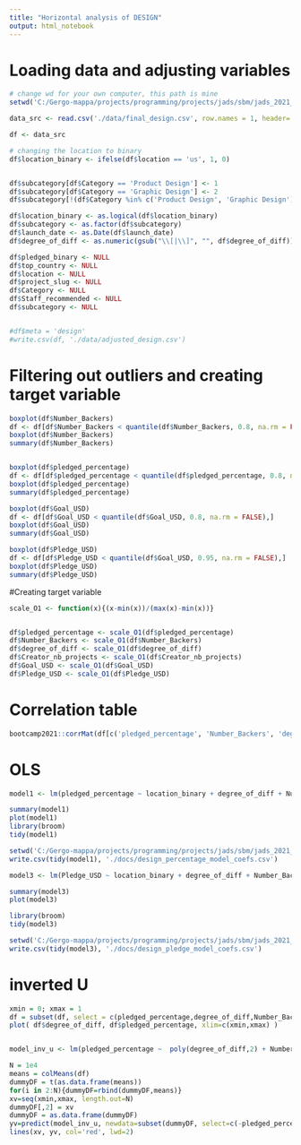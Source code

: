 ```yaml
---
title: "Horizontal analysis of DESIGN"
output: html_notebook
---
```

# Loading data and adjusting variables


```r
# change wd for your own computer, this path is mine
setwd('C:/Gergo-mappa/projects/programming/projects/jads/sbm/jads_2021_g9_sbm')

data_src <- read.csv('./data/final_design.csv', row.names = 1, header= TRUE)

df <- data_src

# changing the location to binary
df$location_binary <- ifelse(df$location == 'us', 1, 0)


df$subcategory[df$Category == 'Product Design'] <- 1
df$subcategory[df$Category == 'Graphic Design'] <- 2
df$subcategory[!(df$Category %in% c('Product Design', 'Graphic Design'))] <- 3

df$location_binary <- as.logical(df$location_binary)
df$subcategory <- as.factor(df$subcategory)
df$launch_date <- as.Date(df$launch_date)
df$degree_of_diff <- as.numeric(gsub("\\[|\\]", "", df$degree_of_diff))

df$pledged_binary <- NULL
df$top_country <- NULL
df$location <- NULL
df$project_slug <- NULL
df$Category <- NULL
df$Staff_recommended <- NULL
df$subcategory <- NULL


#df$meta = 'design'
#write.csv(df, './data/adjusted_design.csv')

```

# Filtering out outliers and creating target variable
```r
boxplot(df$Number_Backers)
df <- df[df$Number_Backers < quantile(df$Number_Backers, 0.8, na.rm = FALSE),]
boxplot(df$Number_Backers)
summary(df$Number_Backers)


boxplot(df$pledged_percentage)
df <- df[df$pledged_percentage < quantile(df$pledged_percentage, 0.8, na.rm = FALSE),]
boxplot(df$pledged_percentage)
summary(df$pledged_percentage)

boxplot(df$Goal_USD)
df <- df[df$Goal_USD < quantile(df$Goal_USD, 0.8, na.rm = FALSE),]
boxplot(df$Goal_USD)
summary(df$Goal_USD)

boxplot(df$Pledge_USD)
df <- df[df$Pledge_USD < quantile(df$Goal_USD, 0.95, na.rm = FALSE),]
boxplot(df$Pledge_USD)
summary(df$Pledge_USD)

```
#Creating target variable
```r
scale_O1 <- function(x){(x-min(x))/(max(x)-min(x))}


df$pledged_percentage <- scale_O1(df$pledged_percentage)
df$Number_Backers <- scale_O1(df$Number_Backers)
df$degree_of_diff <- scale_O1(df$degree_of_diff)
df$Creator_nb_projects <- scale_O1(df$Creator_nb_projects)
df$Goal_USD <- scale_O1(df$Goal_USD)
df$Pledge_USD <- scale_O1(df$Pledge_USD)


```

# Correlation table
```r
bootcamp2021::corrMat(df[c('pledged_percentage', 'Number_Backers', 'degree_of_diff', 'Creator_nb_projects', 'Goal_USD', 'Pledge_USD')])
```



# OLS
```r
model1 <- lm(pledged_percentage ~ location_binary + degree_of_diff + Number_Backers + Creator_nb_projects, data = df)

summary(model1)
plot(model1)
library(broom)
tidy(model1)

```
```r
setwd('C:/Gergo-mappa/projects/programming/projects/jads/sbm/jads_2021_g9_sbm')
write.csv(tidy(model1), './docs/design_percentage_model_coefs.csv')
```



```r
model3 <- lm(Pledge_USD ~ location_binary + degree_of_diff + Number_Backers + Creator_nb_projects + Goal_USD, data = df)

summary(model3)
plot(model3)

library(broom)
tidy(model3)

```


```r
setwd('C:/Gergo-mappa/projects/programming/projects/jads/sbm/jads_2021_g9_sbm')
write.csv(tidy(model3), './docs/design_pledge_model_coefs.csv')
```
# inverted U
```r
xmin = 0; xmax = 1
df = subset(df, select = c(pledged_percentage,degree_of_diff,Number_Backers,Creator_nb_projects ))
plot( df$degree_of_diff, df$pledged_percentage, xlim=c(xmin,xmax) )


model_inv_u <- lm(pledged_percentage ~  poly(degree_of_diff,2) + Number_Backers + Creator_nb_projects, data = df)

N = 1e4
means = colMeans(df)
dummyDF = t(as.data.frame(means))
for(i in 2:N){dummyDF=rbind(dummyDF,means)} 
xv=seq(xmin,xmax, length.out=N)
dummyDF[,2] = xv
dummyDF = as.data.frame(dummyDF)
yv=predict(model_inv_u, newdata=subset(dummyDF, select=c(-pledged_percentage)))
lines(xv, yv, col='red', lwd=2)

```
